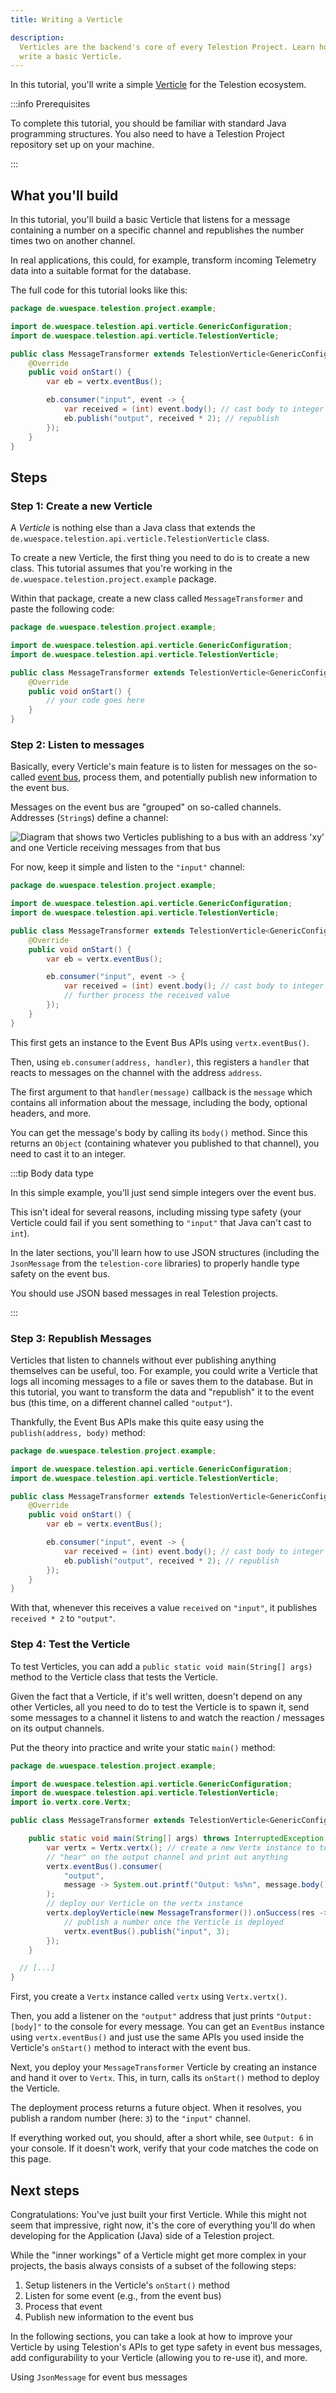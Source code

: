 ```yaml
---
title: Writing a Verticle

description:
  Verticles are the backend's core of every Telestion Project. Learn how to
  write a basic Verticle.
---
```



In this tutorial, you'll write a simple
[Verticle](/application/concepts/verticle) for the Telestion ecosystem.

:::info Prerequisites

To complete this tutorial, you should be familiar with standard Java programming
structures. You also need to have a Telestion Project repository set up on your
machine.

:::

## What you'll build

In this tutorial, you'll build a basic Verticle that listens for a message
containing a number on a specific channel and republishes the number times two
on another channel.

In real applications, this could, for example, transform incoming Telemetry data
into a suitable format for the database.

The full code for this tutorial looks like this:

````java title='MessageTransformer.java'
package de.wuespace.telestion.project.example;

import de.wuespace.telestion.api.verticle.GenericConfiguration;
import de.wuespace.telestion.api.verticle.TelestionVerticle;

public class MessageTransformer extends TelestionVerticle<GenericConfiguration> {
	@Override
	public void onStart() {
		var eb = vertx.eventBus();

		eb.consumer("input", event -> {
			var received = (int) event.body(); // cast body to integer
			eb.publish("output", received * 2); // republish
		});
	}
}
````

## Steps

### Step 1: Create a new Verticle

A _Verticle_ is nothing else than a Java class that extends the
`de.wuespace.telestion.api.verticle.TelestionVerticle` class.

To create a new Verticle, the first thing you need to do is to create a new
class. This tutorial assumes that you're working in the
`de.wuespace.telestion.project.example` package.

Within that package, create a new class called `MessageTransformer` and paste
the following code:

````java title='MessageTransformer.java'
package de.wuespace.telestion.project.example;

import de.wuespace.telestion.api.verticle.GenericConfiguration;
import de.wuespace.telestion.api.verticle.TelestionVerticle;

public class MessageTransformer extends TelestionVerticle<GenericConfiguration> {
	@Override
	public void onStart() {
		// your code goes here
	}
}
````

### Step 2: Listen to messages

Basically, every Verticle's main feature is to listen for messages on the
so-called [event bus](/application/concepts/event-bus), process them, and
potentially publish new information to the event bus.

Messages on the event bus are "grouped" on so-called channels. Addresses
(`String`s) define a channel:

<Image
	src="/img/drawio-diagrams/vertx/eventbus.drawio.svg"
	alt="Diagram that shows two Verticles publishing to a bus with an address 'xy' and 
one Verticle receiving messages from that bus"
	invertible
	center
/>

For now, keep it simple and listen to the `"input"` channel:

````java title='MessageTransformer.java' {9,11-14}
package de.wuespace.telestion.project.example;

import de.wuespace.telestion.api.verticle.GenericConfiguration;
import de.wuespace.telestion.api.verticle.TelestionVerticle;

public class MessageTransformer extends TelestionVerticle<GenericConfiguration> {
	@Override
	public void onStart() {
		var eb = vertx.eventBus();

		eb.consumer("input", event -> {
			var received = (int) event.body(); // cast body to integer
			// further process the received value
		});
	}
}
````

This first gets an instance to the Event Bus APIs using `vertx.eventBus()`.

Then, using `eb.consumer(address, handler)`, this registers a `handler` that
reacts to messages on the channel with the address `address`.

The first argument to that `handler(message)` callback is the `message` which
contains all information about the message, including the body, optional
headers, and more.

You can get the message's body by calling its `body()` method. Since this
returns an `Object` (containing whatever you published to that channel), you
need to cast it to an integer.

:::tip Body data type

In this simple example, you'll just send simple integers over the event bus.

This isn't ideal for several reasons, including missing type safety (your
Verticle could fail if you sent something to `"input"` that Java can't cast to
`int`).

In the later sections, you'll learn how to use JSON structures (including the
`JsonMessage` from the `telestion-core` libraries) to properly handle type
safety on the event bus.

You should use JSON based messages in real Telestion projects.

:::

### Step 3: Republish Messages

Verticles that listen to channels without ever publishing anything themselves
can be useful, too. For example, you could write a Verticle that logs all
incoming messages to a file or saves them to the database. But in this tutorial,
you want to transform the data and "republish" it to the event bus (this time,
on a different channel called `"output"`).

Thankfully, the Event Bus APIs make this quite easy using the
`publish(address, body)` method:

````java title='MessageTransformer.java' {13}
package de.wuespace.telestion.project.example;

import de.wuespace.telestion.api.verticle.GenericConfiguration;
import de.wuespace.telestion.api.verticle.TelestionVerticle;

public class MessageTransformer extends TelestionVerticle<GenericConfiguration> {
	@Override
	public void onStart() {
		var eb = vertx.eventBus();

		eb.consumer("input", event -> {
			var received = (int) event.body(); // cast body to integer
			eb.publish("output", received * 2); // republish
		});
	}
}
````

With that, whenever this receives a value `received` on `"input"`, it publishes
`received * 2` to `"output"`.

### Step 4: Test the Verticle

To test Verticles, you can add a `public static void main(String[] args)` method
to the Verticle class that tests the Verticle.

Given the fact that a Verticle, if it's well written, doesn't depend on any
other Verticles, all you need to do to test the Verticle is to spawn it, send
some messages to a channel it listens to and watch the reaction / messages on
its output channels.

Put the theory into practice and write your static `main()` method:

````java title='MessageTransformer.java' {5,9-21}
package de.wuespace.telestion.project.example;

import de.wuespace.telestion.api.verticle.GenericConfiguration;
import de.wuespace.telestion.api.verticle.TelestionVerticle;
import io.vertx.core.Vertx;

public class MessageTransformer extends TelestionVerticle<GenericConfiguration> {

	public static void main(String[] args) throws InterruptedException {
		var vertx = Vertx.vertx(); // create a new Vertx instance to test on
		// "hear" on the output channel and print out anything
		vertx.eventBus().consumer(
			"output",
			message -> System.out.printf("Output: %s%n", message.body().toString())
		);
		// deploy our Verticle on the vertx instance
		vertx.deployVerticle(new MessageTransformer()).onSuccess(res -> {
			// publish a number once the Verticle is deployed
			vertx.eventBus().publish("input", 3);
		});
	}

  // [...]
}
````

First, you create a `Vertx` instance called `vertx` using `Vertx.vertx()`.

Then, you add a listener on the `"output"` address that just prints
`"Output: [body]"` to the console for every message. You can get an `EventBus`
instance using `vertx.eventBus()` and just use the same APIs you used inside the
Verticle's `onStart()` method to interact with the event bus.

Next, you deploy your `MessageTransformer` Verticle by creating an instance and
hand it over to `Vertx`. This, in turn, calls its `onStart()` method to deploy
the Verticle.

The deployment process returns a future object. When it resolves, you publish a
random number (here: `3`) to the `"input"` channel.

If everything worked out, you should, after a short while, see `Output: 6` in
your console. If it doesn't work, verify that your code matches the code on this
page.

## Next steps

Congratulations: You've just built your first Verticle. While this might not
seem that impressive, right now, it's the core of everything you'll do when
developing for the Application (Java) side of a Telestion project.

While the "inner workings" of a Verticle might get more complex in your
projects, the basis always consists of a subset of the following steps:

1. Setup listeners in the Verticle's `onStart()` method
2. Listen for some event (e.g., from the event bus)
3. Process that event
4. Publish new information to the event bus

In the following sections, you can take a look at how to improve your Verticle
by using Telestion's APIs to get type safety in event bus messages, add
configurability to your Verticle (allowing you to re-use it), and more.

<!-- TODO: Add references, as soon as they exist -->

<Reference to="/application/tutorials/using-jsonmessage/">
	Using <code>JsonMessage</code> for event bus messages
</Reference>
